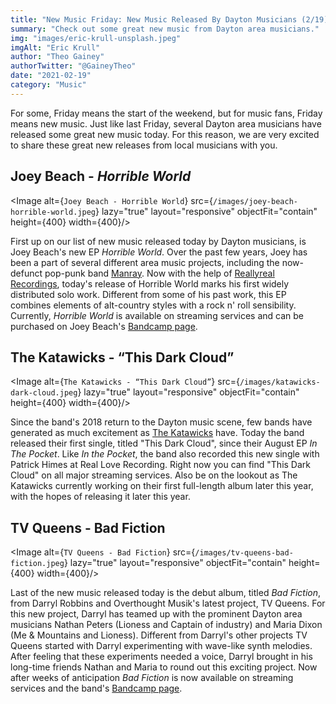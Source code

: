 ```yaml
---
title: "New Music Friday: New Music Released By Dayton Musicians (2/19)"
summary: "Check out some great new music from Dayton area musicians."
img: "images/eric-krull-unsplash.jpeg"
imgAlt: "Eric Krull"
author: "Theo Gainey"
authorTwitter: "@GaineyTheo"
date: "2021-02-19"
category: "Music"
---
```

For some, Friday means the start of the weekend, but for music fans, Friday means new music. Just like last Friday, several Dayton area musicians have released some great new music today. For this reason, we are very excited to share these great new releases from local musicians with you.

## Joey Beach - *Horrible World*
<Image alt={`Joey Beach - Horrible World`} src={`/images/joey-beach-horrible-world.jpeg`} lazy="true" layout="responsive" objectFit="contain" height={400} width={400}/>

First up on our list of new music released today by Dayton musicians, is Joey Beach's new EP *Horrible World*. Over the past few years, Joey has been a part of several different area music projects, including the now-defunct pop-punk band [Manray](https://daytonmanray.bandcamp.com/). Now with the help of [Reallyreal Recordings](https://www.facebook.com/reallyrealrecordings), today's release of Horrible World marks his first widely distributed solo work. Different from some of his past work, this EP combines elements of alt-country styles with a rock n' roll sensibility. Currently, *Horrible World* is available on streaming services and can be purchased on Joey Beach's [Bandcamp page](https://joeybeach.bandcamp.com/album/horrible-world).

## The Katawicks - “This Dark Cloud”
<Image alt={`The Katawicks - “This Dark Cloud”`} src={`/images/katawicks-dark-cloud.jpeg`} lazy="true" layout="responsive" objectFit="contain" height={400} width={400}/>

Since the band's 2018 return to the Dayton music scene, few bands have generated as much excitement as [The Katawicks](https://www.facebook.com/thekatawicks/) have. Today the band released their first single, titled "This Dark Cloud", since their August EP *In The Pocket*. Like *In the Pocket*, the band also recorded this new single with Patrick Himes at Real Love Recording. Right now you can find "This Dark Cloud" on all major streaming services. Also be on the lookout as The Katawicks currently working on their first full-length album later this year, with the hopes of releasing it later this year.

## TV Queens - Bad Fiction
<Image alt={`TV Queens - Bad Fiction`} src={`/images/tv-queens-bad-fiction.jpeg`} lazy="true" layout="responsive" objectFit="contain" height={400} width={400}/>

Last of the new music released today is the debut album, titled *Bad Fiction*, from Darryl Robbins and Overthought Musik's latest project, TV Queens. For this new project, Darryl has teamed up with the prominent Dayton area musicians Nathan Peters (Lioness and Captain of industry) and Maria Dixon (Me & Mountains and Lioness). Different from Darryl's other projects TV Queens started with Darryl experimenting with wave-like synth melodies. After feeling that these experiments needed a voice, Darryl brought in his long-time friends Nathan and Maria to round out this exciting project. Now after weeks of anticipation *Bad Fiction* is now available on streaming services and the band's [Bandcamp page](https://tvqueens.bandcamp.com/).
